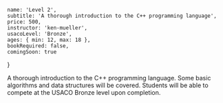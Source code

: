 	name: 'Level 2',
	subtitle: 'A thorough introduction to the C++ programming language',
	price: 500,
	instructor: 'ken-mueller',
	usacoLevel: 'Bronze',
	ages: { min: 12, max: 18 },
	bookRequired: false,
	comingSoon: true
}

A thorough introduction to the C++ programming language. Some basic algorithms and data structures will be covered. Students will be able to compete at the USACO Bronze level upon completion.
